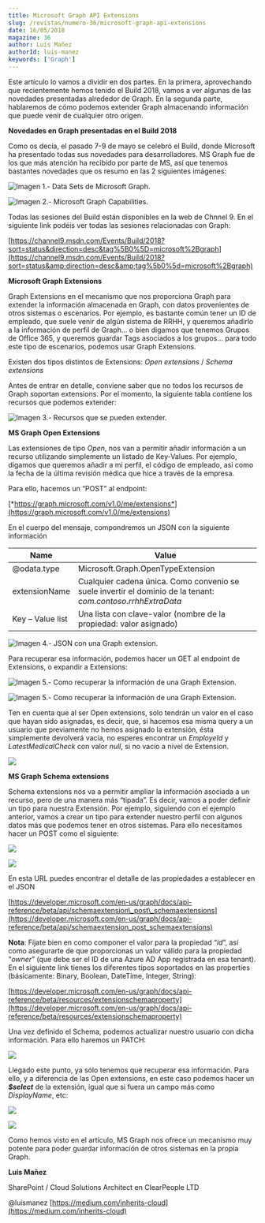 ```yaml
---
title: Microsoft Graph API Extensions
slug: /revistas/numero-36/microsoft-graph-api-extensions
date: 16/05/2018
magazine: 36
author: Luis Mañez
authorId: luis-manez
keywords: ['Graph']
---
```






Este artículo lo vamos a dividir en dos partes. En la primera, aprovechando que recientemente hemos tenido el Build 2018, vamos a ver algunas de las novedades presentadas alrededor de Graph. En la segunda parte, hablaremos de cómo podemos extender Graph almacenando información que puede venir de cualquier otro origen.

**Novedades en Graph presentadas en el Build 2018**

Como os decía, el pasado 7-9 de mayo se celebró el Build, donde Microsoft ha presentado todas sus novedades para desarrolladores. MS Graph fue de los que más atención ha recibido por parte de MS, así que tenemos bastantes novedades que os resumo en las 2 siguientes imágenes:

![Imagen 1.- Data Sets de Microsoft Graph.](../../../images/numero36/microsoft-graph-api-extensions/image1.png)

![Imagen 2.- Microsoft Graph Capabilities.](../../../images/numero36/microsoft-graph-api-extensions/image2.png)

Todas las sesiones del Build están disponibles en la web de Chnnel 9. En el siguiente link podéis ver todas las sesiones relacionadas con Graph:

[https://channel9.msdn.com/Events/Build/2018?sort=status&direction=desc&tag%5B0%5D=microsoft%2Bgraph](https://channel9.msdn.com/Events/Build/2018?sort=status&amp;direction=desc&amp;tag%5b0%5d=microsoft%2Bgraph)

**Microsoft Graph Extensions**

Graph Extensions en el mecanismo que nos proporciona Graph para extender la información almacenada en Graph, con datos provenientes de otros sistemas o escenarios. Por ejemplo, es bastante común tener un ID de empleado, que suele venir de algún sistema de RRHH, y queremos añadirlo a la información de perfil de Graph… o bien digamos que tenemos Grupos de Office 365, y queremos guardar Tags asociados a los grupos… para todo este tipo de escenarios, podemos usar Graph Extensions.

Existen dos tipos distintos de Extensions: *Open extensions* / *Schema extensions*

Antes de entrar en detalle, conviene saber que no todos los recursos de Graph soportan extensions. Por el momento, la siguiente tabla contiene los recursos que podemos extender:

![Imagen 3.- Recursos que se pueden extender.](../../../images/numero36/microsoft-graph-api-extensions/image3.png)



**MS Graph Open Extensions**

Las extensiones de tipo *Open*, nos van a permitir añadir información a un recurso utilizando simplemente un listado de Key-Values. Por ejemplo, digamos que queremos añadir a mi perfil, el código de empleado, así como la fecha de la última revisión médica que hice a través de la empresa.

Para ello, hacemos un “POST” al endpoint:

[*https://graph.microsoft.com/v1.0/me/extensions*](https://graph.microsoft.com/v1.0/me/extensions)

En el cuerpo del mensaje, compondremos un JSON con la siguiente información


| **Name** | **Value** |
| --- | --- |
| @odata.type | Microsoft.Graph.OpenTypeExtension |
| extensionName | Cualquier cadena única. Como convenio se suele invertir el dominio de la tenant: *com.contoso.rrhhExtraData* |
| Key – Value list | Una lista con clave-valor (nombre de la propiedad: valor asignado) |


![Imagen 4.- JSON con una Graph extension.](../../../images/numero36/microsoft-graph-api-extensions/image4.png)

Para recuperar esa información, podemos hacer un GET al endpoint de Extensions, o expandir a Extensions:

![Imagen 5.- Como recuperar la información de una Graph Extension.](../../../images/numero36/microsoft-graph-api-extensions/image5.png)

![Imagen 5.- Como recuperar la información de una Graph Extension.](../../../images/numero36/microsoft-graph-api-extensions/image6.png)

Ten en cuenta que al ser Open extensions, solo tendrán un valor en el caso que hayan sido asignadas, es decir, que, si hacemos esa misma query a un usuario que previamente no hemos asignado la extensión, ésta simplemente devolverá vacía, no esperes encontrar un *EmployeId* y *LatestMedicalCheck* con valor *null*, si no vacío a nivel de Extension.

![](../../../images/numero36/microsoft-graph-api-extensions/image7.png)

**MS Graph Schema extensions**

Schema extensions nos va a permitir ampliar la información asociada a un recurso, pero de una manera más “tipada”. Es decir, vamos a poder definir un tipo para nuestra Extensión. Por ejemplo, siguiendo con el ejemplo anterior, vamos a crear un tipo para extender nuestro perfil con algunos datos más que podemos tener en otros sistemas. Para ello necesitamos hacer un POST como el siguiente:

![](../../../images/numero36/microsoft-graph-api-extensions/image8.png)

![](../../../images/numero36/microsoft-graph-api-extensions/image9.png)

En esta URL puedes encontrar el detalle de las propiedades a establecer en el JSON

[https://developer.microsoft.com/en-us/graph/docs/api-reference/beta/api/schemaextension\_post\_schemaextensions](https://developer.microsoft.com/en-us/graph/docs/api-reference/beta/api/schemaextension_post_schemaextensions)

**Nota**: Fíjate bien en como componer el valor para la propiedad “*id*”, así como asegurarte de que proporcionas un valor válido para la propiedad “*owner*” (que debe ser el ID de una Azure AD App registrada en esa tenant). En el siguiente link tienes los diferentes tipos soportados en las properties (básicamente: Binary, Boolean, DateTime, Integer, String):

[https://developer.microsoft.com/en-us/graph/docs/api-reference/beta/resources/extensionschemaproperty](https://developer.microsoft.com/en-us/graph/docs/api-reference/beta/resources/extensionschemaproperty)

Una vez definido el Schema, podemos actualizar nuestro usuario con dicha información. Para ello haremos un PATCH:

![](../../../images/numero36/microsoft-graph-api-extensions/image10.png)

Llegado este punto, ya sólo tenemos que recuperar esa información. Para ello, y a diferencia de las Open extensions, en este caso podemos hacer un ***$select*** de la extensión, igual que si fuera un campo más como *DisplayName*, etc:

![](../../../images/numero36/microsoft-graph-api-extensions/image11.png)

![](../../../images/numero36/microsoft-graph-api-extensions/image12.png)

Como hemos visto en el artículo, MS Graph nos ofrece un mecanismo muy potente para poder guardar información de otros sistemas en la propia Graph.



**Luis Mañez**

SharePoint / Cloud Solutions Architect en ClearPeople LTD

@luismanez
 [https://medium.com/inherits-cloud](https://medium.com/inherits-cloud)

